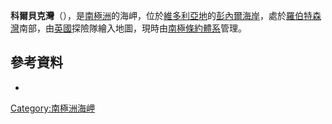 {{Coord|71|38|S|170|5|E|source:GNIS|display=title}}

'''科爾貝克灣'''（{{lang-en|Colbeck Bay}}），是[[南極洲|南極洲]]的海岬，位於[[維多利亞地|維多利亞地]]的[[彭內爾海岸|彭內爾海岸]]，處於[[羅伯特森灣|羅伯特森灣]]南部，由[[英國|英國]]探險隊繪入地圖，現時由[[南極條約體系|南極條約體系]]管理。

==參考資料==
* {{usgs-gazetteer|id=2944}}

{{Antarctica-geo-stub}}
[[Category:南極洲海岬|Category:南極洲海岬]]